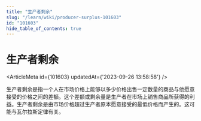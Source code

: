 ```yaml
---
title: "生产者剩余"
slug: "/learn/wiki/producer-surplus-101603"
id: "101603"
hide_table_of_contents: true
---
```



# 生产者剩余

<ArticleMeta id={101603} updatedAt={'2023-09-26 13:58:58'} />
<div className='border-solid border-b border-t-0 my-4 border-[var(--ifm-color-gray-300)]' />

生产者剩余是指一个人在市场价格上能够以多少价格出售一定数量的商品与他愿意接受的价格之间的差额。这个差额或剩余量是生产者在市场上销售商品所获得的利益。生产者剩余是由市场价格超过生产者原本愿意接受的最低价格而产生的。这可能与瓦尔拉斯定律有关。
